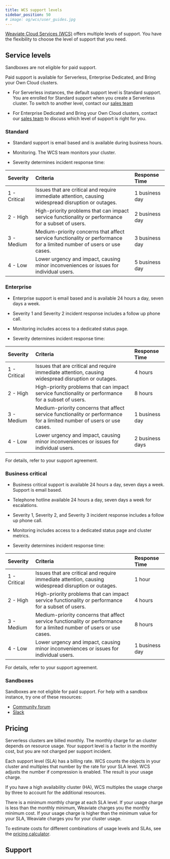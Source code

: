 ```yaml
---
title: WCS support levels
sidebar_position: 50
# image: og/wcs/user_guides.jpg
---
```


[Weaviate Cloud Services (WCS)](https://console.weaviate.cloud/) offers multiple levels of support. You have the flexibility to choose the level of support that you need.

## Service levels

Sandboxes are not eligible for paid support.

Paid support is available for Serverless, Enterprise Dedicated, and Bring your Own Cloud clusters.

- For Serverless instances, the default support level is Standard support. You are enrolled for Standard support when you create a Serverless cluster. To switch to another level, contact our [sales team](https://weaviate.io/pricing#contact-sales)

- For Enterprise Dedicated and Bring your Own Cloud clusters, contact our [sales team](https://weaviate.io/pricing#contact-sales) to discuss which level of support is right for you.

### Standard

- Standard support is email based and is available during business hours. 

- Monitoring. The WCS team monitors your cluster. 

- Severity determines incident response time:

| Severity | Criteria | Response Time |
| :- | :- | :- |
| 1 - Critical | Issues that are critical and require immediate attention, causing widespread disruption or outages. |  1 business day |
| 2 - High | High-priority problems that can impact service functionality or performance for a subset of users. | 2 business day |
| 3 - Medium | Medium-priority concerns that affect service functionality or performance for a limited number of users or use cases. | 3 business day |
| 4 - Low | Lower urgency and impact, causing minor inconveniences or issues for individual users. | 5 business day |

### Enterprise

- Enterprise support is email based and is available 24 hours a day, seven days a week.

- Severity 1 and Severity 2 incident response includes a  follow up phone call.

- Monitoring includes access to a dedicated status page. 

- Severity determines incident response time:

| Severity | Criteria | Response Time |
| :- | :- | :- |
| 1 - Critical | Issues that are critical and require immediate attention, causing widespread disruption or outages. | 4 hours |
| 2 - High | High-priority problems that can impact service functionality or performance for a subset of users. | 8 hours |
| 3 - Medium | Medium-priority concerns that affect service functionality or performance for a limited number of users or use cases. | 1 business day |
| 4 - Low | Lower urgency and impact, causing minor inconveniences or issues for individual users. | 2 business days |

For details, refer to your support agreement.

### Business critical

- Business critical support is available 24 hours a day, seven days a week. Support is email based. 

- Telephone hotline available 24 hours a day, seven days a week for escalations.

- Severity 1, Severity 2, and Severity 3 incident response includes a follow up phone call.

- Monitoring includes access to a dedicated status page and cluster metrics. 

- Severity determines incident response time:

| Severity | Criteria | Response Time |
| :- | :- | :- |
| 1 - Critical | Issues that are critical and require immediate attention, causing widespread disruption or outages. | 1 hour |
| 2 - High | High-priority problems that can impact service functionality or performance for a subset of users. | 4 hours |
| 3 - Medium | Medium-priority concerns that affect service functionality or performance for a limited number of users or use cases. | 8 hours |
| 4 - Low | Lower urgency and impact, causing minor inconveniences or issues for individual users. | 1 business day |

For details, refer to your support agreement.

### Sandboxes

Sandboxes are not eligible for paid support. For help with a sandbox instance, try one of these resources:

- [Community forum](https://forum.weaviate.io)
- [Slack](https://weaviate.io/slack)

## Pricing

Serverless clusters are billed monthly. The monthly charge for an cluster depends on resource usage. Your support level is a factor in the monthly cost, but you are not charged per support incident.

Each support level (SLA) has a billing rate. WCS counts the objects in your cluster and multiples that number by the rate for your SLA level. WCS adjusts the number if compression is enabled. The result is your usage charge. 

If you have a high availability cluster (HA), WCS multiples the usage charge by three to account for the additional resources.

There is a minimum monthly charge at each SLA level. If your usage charge is less than the monthly minimum, Weaviate charges you the monthly minimum cost. If your usage charge is higher than the minimum value for your SLA, Weaviate charges you for your cluster usage.

To estimate costs for different combinations of usage levels and SLAs, see the [pricing calculator](https://weaviate.io/services/serverless).

## Support


<SupportAndTrouble />


<CustomScriptLoader/>